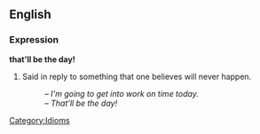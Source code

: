==English==
===Expression===
'''that'll be the day!'''

#Said in reply to something that one believes will never happen.
#:&ndash; ''I'm going to get into work on time today.''
#:&ndash; ''That'll be the day!''

[[Category:Idioms]]